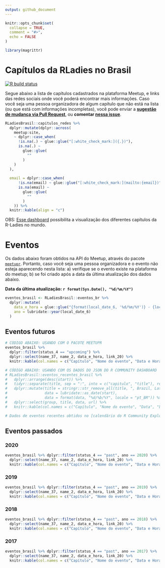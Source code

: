 ```yaml
---
output: github_document
---
```

<!-- NÃO edite o arquivo README.MD -->
<!-- README.md is generated from README.Rmd. Please edit that file -->

```r
knitr::opts_chunk$set(
  collapse = TRUE,
  comment = "#>",
  echo = FALSE
)

library(magrittr)
```

# Capítulos da RLadies no Brasil

<!-- badges: start -->
[![R build status](https://github.com/R-Ladies-Sao-Paulo/RLadies-Brasil/workflows/R-CMD-check/badge.svg)](https://github.com/R-Ladies-Sao-Paulo/RLadies-Brasil/actions)
<!-- badges: end -->

Segue abaixo a lista de capítulos cadastrados na plataforma Meetup, e links das redes sociais onde você poderá encontrar mais informações. Caso você seja uma pessoa organizadora de algum capítulo que não está na lista (ou que está com informações incompletas), você pode enviar a **[sugestão de mudança via Pull Request](https://github.com/R-Ladies-Sao-Paulo/RLadies-Brasil/blob/master/data-raw/capitulos_redes.R)**, ou **comentar [nessa issue](https://github.com/R-Ladies-Sao-Paulo/RLadies-Brasil/issues/1)**.

```r
RLadiesBrasil::capitulos_redes %>%
  dplyr::mutate(dplyr::across(
    meetup:site,
    ~ dplyr::case_when(
      !is.na(.) ~ glue::glue("[:white_check_mark:]({.})"),
      is.na(.) ~
        glue::glue(
          ""
        )
    )
  ),
  
  email = dplyr::case_when(
      !is.na(email) ~ glue::glue("[:white_check_mark:](mailto:{email})"),
      is.na(email) ~
        glue::glue(
          ""
        )
    )) %>%
  knitr::kable(align = "c")


```



OBS: [Esse  dashboard](https://benubah.github.io/r-community-explorer/rladies.html) possibilita a visualização dos diferentes capítulos da R-Ladies no mundo.

# Eventos 

Os dados abaixo foram obtidos na API do Meetup, através do pacote [`meetupr`](https://rladies.github.io/meetupr/). Portanto, caso você seja uma pessoa organizadora e o evento não esteja aparecendo nesta lista: 
a) verifique se o evento existe na plataforma do meetup;
b) se foi criado após a data da última atualização dos dados abaixo.

**Data da última atualização: `r format(Sys.Date(), "%d/%m/%Y")`**


```r
eventos_brasil <- RLadiesBrasil::eventos_br %>%
  dplyr::mutate(
    data_e_hora = glue::glue("{format(local_date_6, '%d/%m/%Y')} - {local_time_7}"),
    ano = lubridate::year(local_date_6)
  ) 
```


## Eventos futuros

```r
# CÓDIGO ABAIXO: USANDO COM O PACOTE MEETUPR
eventos_brasil %>% 
  dplyr::filter(status_4 == "upcoming") %>%
  dplyr::select(name_37, name_2, data_e_hora, link_20) %>%
  knitr::kable(col.names = c("Capítulo", "Nome do evento", "Data e Hora", "Link"))

# CÓDIGO ABAIXO: USANDO COM OS DADOS DO JSON DO R COMMUNITY DASHBOARD
# RLadiesBrasil::eventos_recentes_brasil %>% 
#   dplyr::arrange(desc(start)) %>% 
#   tidyr::separate(title, sep = ":", into = c("capitulo", "title"), remove = FALSE, extra = "merge") %>% 
#   dplyr::mutate(title = stringr::str_remove_all(title, ", Brazil, Latin America"),
#                 data = lubridate::as_date(start),
#                 data = format(data, "%d/%b/%Y", locale = "pt_BR")) %>% 
#   dplyr::select(group, title, data, url) %>%
#   knitr::kable(col.names = c("Capítulo", "Nome do evento", "Data", "Link"))

# Dados de eventos recentes obtidos no [calendário do R Community Explorer](https://r-community.github.io/event-explorer/rcalendar.html) (Thanks to [Ben Ubah](https://github.com/benubah) for [this suggestion](https://github.com/rladies/meetupr/issues/79#issuecomment-743910328))!
```



## Eventos passados

### 2020

```r
eventos_brasil %>% dplyr::filter(status_4 == "past", ano == 2020) %>%
  dplyr::select(name_37, name_2, data_e_hora, link_20) %>%
  knitr::kable(col.names = c("Capítulo", "Nome do evento", "Data e Hora", "Link"))
```

### 2019

```r
eventos_brasil %>% dplyr::filter(status_4 == "past", ano == 2019) %>%
  dplyr::select(name_37, name_2, data_e_hora, link_20) %>%
  knitr::kable(col.names = c("Capítulo", "Nome do evento", "Data e Hora", "Link"))
```

### 2018

```r
eventos_brasil %>% dplyr::filter(status_4 == "past", ano == 2018) %>%
  dplyr::select(name_37, name_2, data_e_hora, link_20) %>%
  knitr::kable(col.names = c("Capítulo", "Nome do evento", "Data e Hora", "Link"))
```

### 2017

```r
eventos_brasil %>% dplyr::filter(status_4 == "past", ano == 2017) %>%
  dplyr::select(name_37, name_2, data_e_hora, link_20) %>%
  knitr::kable(col.names = c("Capítulo", "Nome do evento", "Data e Hora", "Link"))
```
